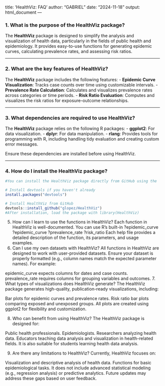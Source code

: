title: 'HealthViz: FAQ'
author: "GABRIEL"
date: "2024-11-18"
output: html_document
---

### 1. What is the purpose of the HealthViz package?

The **HealthViz** package is designed to simplify the analysis and visualization of health data, particularly in the fields of public health and epidemiology. It provides easy-to-use functions for generating epidemic curves, calculating prevalence rates, and assessing risk ratios.

---

### 2. What are the key features of HealthViz?

The **HealthViz** package includes the following features:
- **Epidemic Curve Visualization**: Tracks case counts over time using customizable intervals.
- **Prevalence Rate Calculation**: Calculates and visualizes prevalence rates across categories or time periods.
- **Risk Ratio Evaluation**: Computes and visualizes the risk ratios for exposure-outcome relationships.

---

### 3. What dependencies are required to use HealthViz?

The **HealthViz** package relies on the following R packages:
- **ggplot2**: For data visualization.
- **dplyr**: For data manipulation.
- **rlang**: Provides tools for programming with R, including handling tidy evaluation and creating custom error messages.

Ensure these dependencies are installed before using HealthViz.

---

### 4. How do I install the HealthViz package?
```r
#You can install the HealthViz package directly from GitHub using the `devtools` package. Follow these steps:

# Install devtools if you haven't already
install.packages("devtools")

# Install HealthViz from GitHub
devtools::install_github("glopez/HealthViz")
#After installation, load the package with library(HealthViz)
```
5. How can I learn to use the functions in HealthViz?
Each function in HealthViz is well-documented. You can use R's built-in ?epidemic_curve
?epidemic_curve
?prevalence_rate
?risk_ratio
Each help file provides a detailed description of the function, its parameters, and usage examples.
6. Can I use my own datasets with HealthViz?
All functions in HealthViz are designed to work with user-provided datasets. Ensure your dataset is properly formatted (e.g., column names match the expected parameter names). For example:

epidemic_curve expects columns for dates and case counts.
prevalence_rate requires columns for grouping variables and outcomes.
7. What types of visualizations does HealthViz generate?
The HealthViz package generates high-quality, publication-ready visualizations, including:

Bar plots for epidemic curves and prevalence rates.
Risk ratio bar plots comparing exposed and unexposed groups.
All plots are created using ggplot2 for flexibility and customization.

8. Who can benefit from using HealthViz?
The HealthViz package is designed for:

Public health professionals.
Epidemiologists.
Researchers analyzing health data.
Educators teaching data analysis and visualization in health-related fields.
It is also suitable for students learning health data analysis.

9. Are there any limitations to HealthViz?
Currently, HealthViz focuses on:

Visualization and descriptive analysis of health data.
Functions for basic epidemiological tasks.
It does not include advanced statistical modeling (e.g., regression analysis) or predictive analytics. Future updates may address these gaps based on user feedback.


